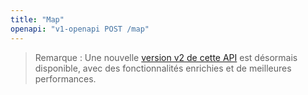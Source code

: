 ```yaml
---
title: "Map"
openapi: "v1-openapi POST /map"
---
```


> Remarque : Une nouvelle [version v2 de cette API](/fr/api-reference/endpoint/map) est désormais disponible, avec des fonctionnalités enrichies et de meilleures performances.